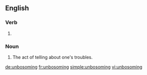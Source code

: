 ==English==

===Verb===
{{head|en}}

# {{present participle of|unbosom}}

===Noun===
{{en-noun}}

# The act of telling about one's troubles.

[[de:unbosoming]]
[[fr:unbosoming]]
[[simple:unbosoming]]
[[vi:unbosoming]]